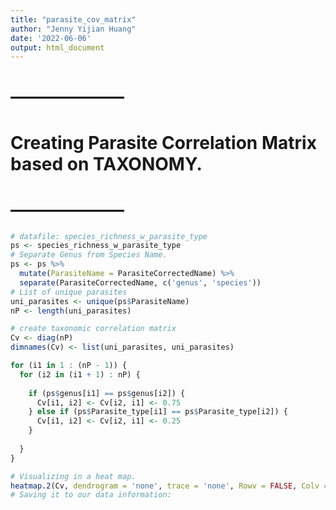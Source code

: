 ```yaml
---
title: "parasite_cov_matrix"
author: "Jenny Yijian Huang"
date: '2022-06-06'
output: html_document
---
```


# --------------------
# Creating Parasite Correlation Matrix based on TAXONOMY.
# --------------------

```r
# datafile: species_richness_w_parasite_type
ps <- species_richness_w_parasite_type
# Separate Genus from Species Name.
ps <- ps %>% 
  mutate(ParasiteName = ParasiteCorrectedName) %>% 
  separate(ParasiteCorrectedName, c('genus', 'species'))
# List of unique parasites
uni_parasites <- unique(ps$ParasiteName)
nP <- length(uni_parasites)
```

```r
# create taxonomic correlation matrix
Cv <- diag(nP)
dimnames(Cv) <- list(uni_parasites, uni_parasites)

for (i1 in 1 : (nP - 1)) {
  for (i2 in (i1 + 1) : nP) {
    
    if (ps$genus[i1] == ps$genus[i2]) {
      Cv[i1, i2] <- Cv[i2, i1] <- 0.75
    } else if (ps$Parasite_type[i1] == ps$Parasite_type[i2]) {
      Cv[i1, i2] <- Cv[i2, i1] <- 0.25
    }
    
  }
}
```

```r
# Visualizing in a heat map.
heatmap.2(Cv, dendrogram = 'none', trace = 'none', Rowv = FALSE, Colv = FALSE)
# Saving it to our data information:
```

